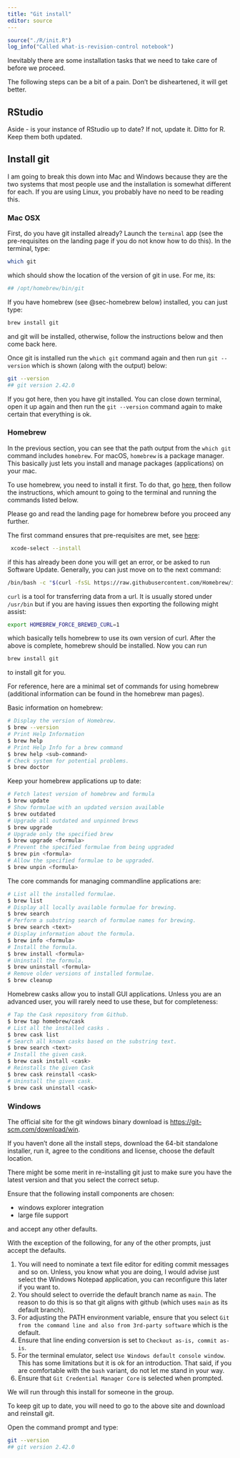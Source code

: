 ```yaml
---
title: "Git install"
editor: source
---
```




```r
source("./R/init.R")
log_info("Called what-is-revision-control notebook")
```

Inevitably there are some installation tasks that we need to take care of before we proceed.

::: callout-warning
The following steps can be a bit of a pain.
Don't be disheartened, it will get better.
:::


## RStudio

Aside - is your instance of RStudio up to date?
If not, update it.
Ditto for R.
Keep them both updated.

## Install git 

I am going to break this down into Mac and Windows because they are the two systems that most people use and the installation is somewhat different for each.
If you are using Linux, you probably have no need to be reading this.

### Mac OSX

First, do you have git installed already?
Launch the `terminal` app (see the pre-requisites on the landing page if you do not know how to do this).
In the terminal, type:

```bash
which git
```

which should show the location of the version of git in use.
For me, its:

```bash
## /opt/homebrew/bin/git
```

If you have homebrew (see @sec-homebrew below) installed, you can just type:

```bash
brew install git
```

and git will be installed, otherwise, follow the instructions below and then come back here.

Once git is installed run the `which git` command again and then run `git --version` which is shown (along with the output) below:

```bash
git --version
## git version 2.42.0
```

If you got here, then you have git installed.
You can close down terminal, open it up again and then run the `git --version` command again to make certain that everything is ok.

### Homebrew {#sec-homebrew}

In the previous section, you can see that the path output from the `which git` command includes `homebrew`.
For macOS, `homebrew` is a package manager.
This basically just lets you install and manage packages (applications) on your mac.

To use homebrew, you need to install it first.
To do that, go [here](https://brew.sh/), then follow the instructions, which amount to going to the terminal and running the commands listed below.

Please go and read the landing page for homebrew before you proceed any further.

The first command ensures that pre-requisites are met, see [here](https://docs.brew.sh/Installation):

```bash
 xcode-select --install
```

if this has already been done you will get an error, or be asked to run Software Update.
Generally, you can just move on to the next command:

```bash
/bin/bash -c "$(curl -fsSL https://raw.githubusercontent.com/Homebrew/install/HEAD/install.sh)"
```

`curl` is a tool for transferring data from a url.
It is usually stored under `/usr/bin` but if you are having issues then exporting the following might assist:

```bash
export HOMEBREW_FORCE_BREWED_CURL=1
```

which basically tells homebrew to use its own version of curl.
After the above is complete, homebrew should be installed.
Now you can run 

```bash
brew install git
```

to install git for you.

For reference, here are a minimal set of commands for using homebrew (additional information can be found in the homebrew man pages).

Basic information on homebrew:

```bash
# Display the version of Homebrew.
$ brew --version
# Print Help Information
$ brew help
# Print Help Info for a brew command
$ brew help <sub-command>
# Check system for potential problems.
$ brew doctor
```

Keep your homebrew applications up to date:

```bash
# Fetch latest version of homebrew and formula
$ brew update
# Show formulae with an updated version available
$ brew outdated
# Upgrade all outdated and unpinned brews
$ brew upgrade
# Upgrade only the specified brew
$ brew upgrade <formula>
# Prevent the specified formulae from being upgraded
$ brew pin <formula>
# Allow the specified formulae to be upgraded.
$ brew unpin <formula>
```

The core commands for managing commandline applications are:

```bash
# List all the installed formulae.
$ brew list
# Display all locally available formulae for brewing.
$ brew search
# Perform a substring search of formulae names for brewing.
$ brew search <text>
# Display information about the formula.
$ brew info <formula>
# Install the formula.
$ brew install <formula>
# Uninstall the formula.
$ brew uninstall <formula>
# Remove older versions of installed formulae.
$ brew cleanup
```

Homebrew casks allow you to install GUI applications.
Unless you are an advanced user, you will rarely need to use these, but for completeness:

```bash
# Tap the Cask repository from Github.
$ brew tap homebrew/cask
# List all the installed casks .
$ brew cask list
# Search all known casks based on the substring text.
$ brew search <text>
# Install the given cask.
$ brew cask install <cask>
# Reinstalls the given Cask
$ brew cask reinstall <cask>
# Uninstall the given cask.
$ brew cask uninstall <cask>
```

### Windows {#sec-git-install-win}

The official site for the git windows binary download is [https://git-scm.com/download/win](https://git-scm.com/download/win).

If you haven't done all the install steps, download the 64-bit standalone installer, run it, agree to the conditions and license, choose the default location.

:::callout-note
There might be some merit in re-installing git just to make sure you have the latest version and that you select the correct setup.
:::

Ensure that the following install components are chosen:

+ windows explorer integration
+ large file support

and accept any other defaults.

With the exception of the following, for any of the other prompts, just accept the defaults. 

1. You will need to nominate a text file editor for editing commit messages and so on.
Unless, you know what you are doing, I would advise just select the Windows Notepad application, you can reconfigure this later if you want to.
2. You should select to override the default branch name as `main`.
The reason to do this is so that git aligns with github (which uses `main` as its default branch).
3. For adjusting the PATH environment variable, ensure that you select `Git from the command line and also from 3rd-party software` which is the default.
4. Ensure that line ending conversion is set to `Checkout as-is, commit as-is`. 
5. For the terminal emulator, select `Use Windows default console window`. 
This has some limitations but it is ok for an introduction.
That said, if you are comfortable with the `bash` variant, do not let me stand in your way.
6. Ensure that `Git Credential Manager Core` is selected when prompted.

We will run through this install for someone in the group.

To keep git up to date, you will need to go to the above site and download and reinstall git.

Open the command prompt and type:

```bash
git --version
## git version 2.42.0
```




